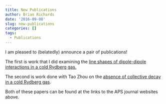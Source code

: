 ```yaml
---
title: New Publications
author: Brian Richards
date: '2016-09-08'
slug: new-publications
categories: []
tags:
  - Publications
---
```


I am pleased to (belatedly) announce a pair of publications!

The first is work that I did examining the [line shapes of dipole-dipole
interactions in a cold Rydberg
gas.](http://journals.aps.org/pra/abstract/10.1103/PhysRevA.93.042505)

The second is work done with Tao Zhou on the [absence of collective decay
in a cold Rydberg
gas](http://journals.aps.org/pra/abstract/10.1103/PhysRevA.93.033407).

Both of these papers can be found at the links to the APS journal websites
above.